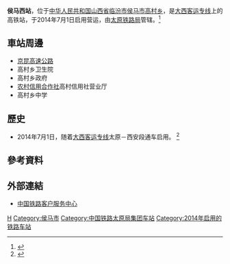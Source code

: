 {{Expand|time=2016-06-18T03:16:58+00:00}}
{{Infobox China railway station
|车站名称 =侯马西站
|图片 = 
|图片介绍 = 
|车站拼音 = Houmaxi
|英文名称 = Houmaxi Railway Station
|车站代码 = 
|电报码 = HPV
|拼音码 = HMX
|车站位置 = [[山西省|山西省]][[临汾市|临汾市]][[侯马市|侯马市]][[高村乡_(侯马市)|高村乡]]
|坐标 = 
|归属 = [[太原铁路局|太原铁路局]][[侯马车务段|侯马车务段]]
|线路 = [[大西客运专线|大西客运专线]]
|车站等级 = [[三等站_(中铁)|三等站]]
|月台数目 = 2
|股道数目 = 4
}}
'''侯马西站'''，位于[[中华人民共和国|中华人民共和国]][[山西省|山西省]][[临汾市|临汾市]][[侯马市|侯马市]][[高村乡_(侯马市)|高村乡]]，是[[大西客运专线|大西客运专线]]上的高铁站，于2014年7月1日启用营运，由[[太原铁路局|太原铁路局]]管辖。<ref>{{Cite web |url=http://search.huochepiao.com/huochezhan/jieshao/3939.htm |title=侯马西站介绍 |accessdate=2016-06-18 |archive-date=2017-10-06 |archive-url=https://web.archive.org/web/20171006083423/http://search.huochepiao.com/huochezhan/jieshao/3939.htm |dead-url=no }}</ref>
==車站周邊==
* [[京昆高速公路|京昆高速公路]]
* 高村乡卫生院
* 高村乡政府
* [[农村信用合作社|农村信用合作社]]高村信用社营业厅
* 高村乡中学

==歷史==
* 2014年7月1日，随着[[大西客运专线|大西客运专线]]太原－西安段通车启用。 <ref>{{Cite web |url=http://www.sx.xinhuanet.com/newscenter/2014-06/20/c_1111240876.htm |title=大西高铁(太原南至西安北)7月1日正式运营 |accessdate=2016-06-18 |archive-date=2014-07-01 |archive-url=https://web.archive.org/web/20140701144821/http://www.sx.xinhuanet.com/newscenter/2014-06/20/c_1111240876.htm |dead-url=no }}</ref>
==參考資料==
{{reflist}}
==外部連結==
* [http://www.12306.cn/mormhweb/ 中国铁路客户服务中心] {{Wayback|url=http://www.12306.cn/mormhweb/ |date=20180205163941 }}
{{China-rail-stub}}
{{大西客运专线}}
[[Category:临汾市铁路车站|H]]
[[Category:侯马市|Category:侯马市]]
[[Category:中国铁路太原局集团车站|Category:中国铁路太原局集团车站]]
[[Category:2014年启用的铁路车站|Category:2014年启用的铁路车站]]